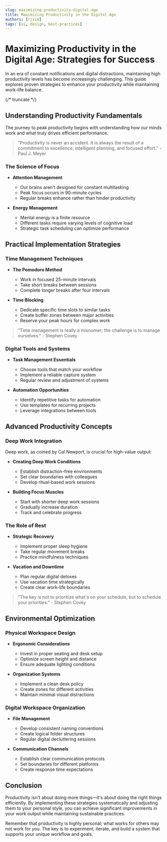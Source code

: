 ```yaml
---
slug: maximizing-productivity-digital-age
title: Maximizing Productivity in the Digital Age
authors: [rjvim]
tags: [ui, design, best-practices]
---
```


# Maximizing Productivity in the Digital Age: Strategies for Success

In an era of constant notifications and digital distractions, maintaining high productivity levels has become increasingly challenging. This guide explores proven strategies to enhance your productivity while maintaining work-life balance.

{/* truncate */}

## Understanding Productivity Fundamentals

The journey to peak productivity begins with understanding how our minds work and what truly drives efficient performance.

> "Productivity is never an accident. It is always the result of a commitment to excellence, intelligent planning, and focused effort." - Paul J. Meyer

### The Science of Focus

- **Attention Management**

  - Our brains aren't designed for constant multitasking
  - Peak focus occurs in 90-minute cycles
  - Regular breaks enhance rather than hinder productivity

- **Energy Management**
  - Mental energy is a finite resource
  - Different tasks require varying levels of cognitive load
  - Strategic task scheduling can optimize performance

## Practical Implementation Strategies

### Time Management Techniques

- **The Pomodoro Method**

  - Work in focused 25-minute intervals
  - Take short breaks between sessions
  - Complete longer breaks after four intervals

- **Time Blocking**
  - Dedicate specific time slots to similar tasks
  - Create buffer zones between major activities
  - Reserve your peak hours for complex work

> "Time management is really a misnomer; the challenge is to manage ourselves." - Stephen Covey

### Digital Tools and Systems

- **Task Management Essentials**

  - Choose tools that match your workflow
  - Implement a reliable capture system
  - Regular review and adjustment of systems

- **Automation Opportunities**
  - Identify repetitive tasks for automation
  - Use templates for recurring projects
  - Leverage integrations between tools

## Advanced Productivity Concepts

### Deep Work Integration

Deep work, as coined by Cal Newport, is crucial for high-value output:

- **Creating Deep Work Conditions**

  - Establish distraction-free environments
  - Set clear boundaries with colleagues
  - Develop ritual-based work sessions

- **Building Focus Muscles**
  - Start with shorter deep work sessions
  - Gradually increase duration
  - Track and celebrate progress

### The Role of Rest

- **Strategic Recovery**

  - Implement proper sleep hygiene
  - Take regular movement breaks
  - Practice mindfulness techniques

- **Vacation and Downtime**
  - Plan regular digital detoxes
  - Use vacation time strategically
  - Create clear work-life boundaries

> "The key is not to prioritize what's on your schedule, but to schedule your priorities." - Stephen Covey

## Environmental Optimization

### Physical Workspace Design

- **Ergonomic Considerations**

  - Invest in proper seating and desk setup
  - Optimize screen height and distance
  - Ensure adequate lighting conditions

- **Organization Systems**
  - Implement a clean desk policy
  - Create zones for different activities
  - Maintain minimal visual distractions

### Digital Workspace Organization

- **File Management**

  - Develop consistent naming conventions
  - Create logical folder structures
  - Regular digital decluttering sessions

- **Communication Channels**
  - Establish clear communication protocols
  - Set boundaries for different platforms
  - Create response time expectations

## Conclusion

Productivity isn't about doing more things—it's about doing the right things efficiently. By implementing these strategies systematically and adjusting them to your personal style, you can achieve significant improvements in your work output while maintaining sustainable practices.

Remember that productivity is highly personal; what works for others may not work for you. The key is to experiment, iterate, and build a system that supports your unique workflow and goals.
